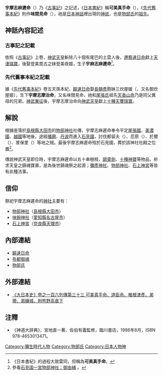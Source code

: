 '''宇摩志麻遲命'''（{{lang|ja|ウマシマヂノミコト}}）乃《[[古事記|古事記]]》之記述，《[[日本書紀|日本書紀]]》稱'''可美真手命'''（{{lang|ja|うましまでのみこと}}），《[[先代舊事本紀|先代舊事本紀]]》則作'''味間見命'''（{{lang|ja|うましまみのみこと}}），祂是[[日本神話|日本神話]]裡出現的[[神祇|神祇]]，也是[[物部氏|物部氏]]的[[祖先|祖先]]。

== 神話內容記述 ==
=== 古事記之記載 ===
依照《[[古事記|古事記]]》上卷，[[神武天皇|神武天皇]]斬除八十個有尾巴的土雲人後，[[饒速日命|邇藝速日命]]獻上[[十種神寶|天津瑞寶]]，後娶登美毘古之妹登美夜姬，生子'''宇麻志麻遲命'''<ref>《日本書紀》的過程大致雷同，但稱為'''可美真手命'''。</ref>。

=== 先代舊事本紀之記載 ===
據《[[先代舊事本紀|先代舊事本紀]]》卷五天孫本紀，[[饒速日命|饒速日命]]娶[[長髓彥|長髓彥]]胞妹三炊屋媛（{{lang|ja|みかしきやひめ}}，又名御炊屋姬），生下'''宇摩志摩治命'''，又名味間見命，祂和[[尾張氏|尾張氏]]祖先[[天香山命|天香山命]]乃是同父異母的兄弟。[[神武東征|神武東征]]後，宇摩志摩治命向[[神武天皇|神武天皇]]獻上[[十種神寶|十種天璽瑞寶]]。

== 解說 ==
根據座落於[[島根縣|島根縣]][[大田市|大田市]]的[[物部神社|物部神社]]社傳，宇摩志麻遲命奉令平定[[尾張國|尾張國]]、[[美濃國|美濃國]]、[[越國_(日本)|越國]]等地後，途經[[播磨國|播磨]]、[[丹波國|丹波]]而進入[[石見國|石見國]]，討伐都留夫（{{lang|ja|つるぶ}}）、忍原（{{lang|ja|おしはら}}）、於爾（{{lang|ja|おに}}）、曽保里（{{lang|ja|そほり}}）等地之賊。最後宇摩志麻遲命歿於石見國，葬於該神社社殿之位置<ref>參看{{ja}}[http://www.mononobe-jinja.jp/history/ 石見国一宮物部神社：御由緒] {{Wayback|url=http://www.mononobe-jinja.jp/history/ |date=20130919201422 }}。</ref>。

傳說神武天皇即位時，宇摩志麻遲命以五十串樹枝、[[布都御魂|韴靈劍]]、[[十種神寶|十種神寶]]等物品，祈求天皇之鎮魂寶壽，是為後世鎮魂祭之起源；[[彌彥神社|彌彥神社]]、[[物部神社|物部神社]]、[[石上神宮|石上神宮]]等皆有此種法事。

== 信仰 ==
祭祀宇摩志麻遲命的[[神社|神社]]主要有：
* [[物部神社|物部神社]]（[[島根縣|島根縣]][[大田市|大田市]]）
* [[味鋺神社|味鋺神社]]（[[愛知縣|愛知縣]][[名古屋市|名古屋市]]）
* [[石上神宮|石上神宮]]（[[奈良縣|奈良縣]][[天理市|天理市]]）

== 內部連結 ==
* [[饒速日命|饒速日命]]
* [[布都御魂|布都御魂]]
* [[物部氏|物部氏]]

== 外部連結 ==
* [http://miko.org/~uraki/kuon/furu/text/dainihonsi/dns106.htm 《大日本史》卷之一百六列傳第三十三 可美真手命、道臣命、椎根津彥、弟猾、弟磯城、附熊野高倉下]{{Wayback|url=http://miko.org/~uraki/kuon/furu/text/dainihonsi/dns106.htm |date=20120226202331 }}

== 注釋 ==
* 《神道大辞典》，宮地直一著、佐伯有義監修，臨川書店，1986年8月，ISBN 978-4653013471。
{{Reflist}}

{{神话小作品}}
[[Category:彌生時代人物|Category:彌生時代人物]]
[[Category:物部氏|Category:物部氏]]
[[Category:日本人物神|Category:日本人物神]]